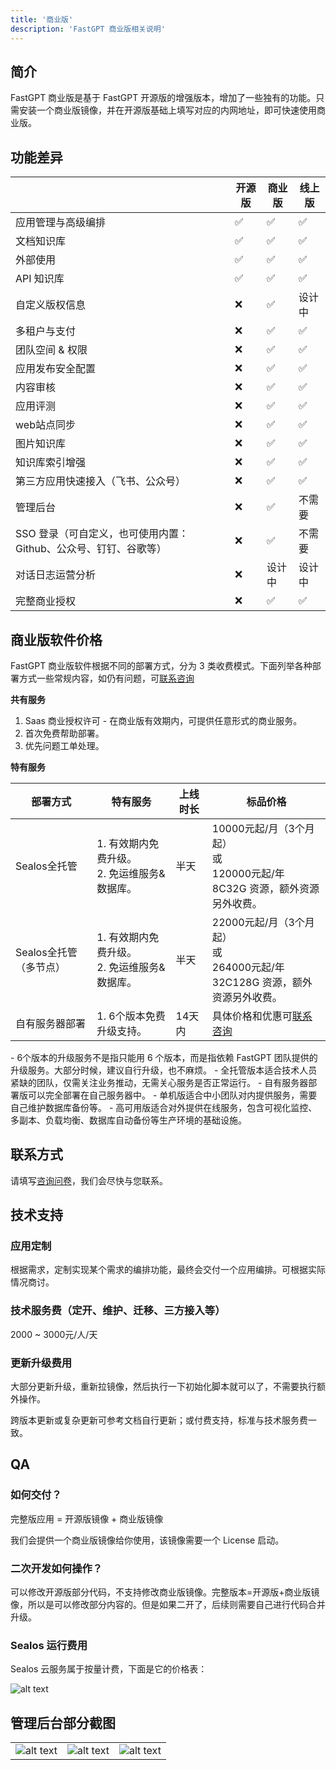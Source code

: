 ```yaml
---
title: '商业版'
description: 'FastGPT 商业版相关说明'
---
```



## 简介

FastGPT 商业版是基于 FastGPT 开源版的增强版本，增加了一些独有的功能。只需安装一个商业版镜像，并在开源版基础上填写对应的内网地址，即可快速使用商业版。

## 功能差异

| | 开源版 | 商业版 | 线上版 |
| ---- | ---- | ---- | ---- |
| 应用管理与高级编排 | ✅ | ✅ | ✅ |
| 文档知识库 | ✅ | ✅ | ✅ |
| 外部使用 | ✅ | ✅ | ✅ |
| API 知识库 | ✅ | ✅ | ✅ |
| 自定义版权信息 | ❌ | ✅ | 设计中 |
| 多租户与支付 | ❌ | ✅ | ✅ |
| 团队空间 & 权限 | ❌ | ✅ | ✅ |
| 应用发布安全配置 | ❌ | ✅ | ✅ |
| 内容审核 | ❌ | ✅ | ✅ |
| 应用评测 | ❌ | ✅ | ✅ |
| web站点同步 | ❌ | ✅ | ✅ |
| 图片知识库 | ❌ | ✅ | ✅ |
| 知识库索引增强 | ❌ | ✅ | ✅ |
| 第三方应用快速接入（飞书、公众号） | ❌ | ✅ | ✅ |
| 管理后台 | ❌ | ✅ | 不需要 |
| SSO 登录（可自定义，也可使用内置：Github、公众号、钉钉、谷歌等） | ❌ | ✅ | 不需要 |
| 对话日志运营分析 | ❌ | 设计中 | 设计中 |
| 完整商业授权 | ❌ | ✅ | ✅ |

## 商业版软件价格

FastGPT 商业版软件根据不同的部署方式，分为 3 类收费模式。下面列举各种部署方式一些常规内容，如仍有问题，可[联系咨询](https://fael3z0zfze.feishu.cn/share/base/form/shrcnjJWtKqjOI9NbQTzhNyzljc)

**共有服务**

1. Saas 商业授权许可 - 在商业版有效期内，可提供任意形式的商业服务。
2. 首次免费帮助部署。
3. 优先问题工单处理。

**特有服务**

| 部署方式 | 特有服务 | 上线时长 | 标品价格 |
| ---- | ---- | ---- | ---- |
| Sealos全托管 |  1. 有效期内免费升级。<br />2. 免运维服务&数据库。 |  半天  | 10000元起/月（3个月起）<br />或<br />120000元起/年<br />8C32G 资源，额外资源另外收费。  |
| Sealos全托管（多节点） |  1. 有效期内免费升级。<br />2. 免运维服务&数据库。 |  半天  | 22000元起/月（3个月起）<br />或<br />264000元起/年<br />32C128G 资源，额外资源另外收费。  |
| 自有服务器部署 |  1. 6个版本免费升级支持。 | 14天内 | 具体价格和优惠可[联系咨询](https://fael3z0zfze.feishu.cn/share/base/form/shrcnjJWtKqjOI9NbQTzhNyzljc) |

<Alert icon="🤖" context="success">
- 6个版本的升级服务不是指只能用 6 个版本，而是指依赖 FastGPT 团队提供的升级服务。大部分时候，建议自行升级，也不麻烦。
- 全托管版本适合技术人员紧缺的团队，仅需关注业务推动，无需关心服务是否正常运行。
- 自有服务器部署版可以完全部署在自己服务器中。
- 单机版适合中小团队对内提供服务，需要自己维护数据库备份等。
- 高可用版适合对外提供在线服务，包含可视化监控、多副本、负载均衡、数据库自动备份等生产环境的基础设施。
</Alert>

## 联系方式

请填写[咨询问卷](https://fael3z0zfze.feishu.cn/share/base/form/shrcnjJWtKqjOI9NbQTzhNyzljc)，我们会尽快与您联系。


## 技术支持

### 应用定制

根据需求，定制实现某个需求的编排功能，最终会交付一个应用编排。可根据实际情况商讨。

### 技术服务费（定开、维护、迁移、三方接入等）

2000 ~ 3000元/人/天

### 更新升级费用

大部分更新升级，重新拉镜像，然后执行一下初始化脚本就可以了，不需要执行额外操作。

跨版本更新或复杂更新可参考文档自行更新；或付费支持，标准与技术服务费一致。


## QA

### 如何交付？

   完整版应用 = 开源版镜像 + 商业版镜像

   我们会提供一个商业版镜像给你使用，该镜像需要一个 License 启动。

### 二次开发如何操作？

   可以修改开源版部分代码，不支持修改商业版镜像。完整版本=开源版+商业版镜像，所以是可以修改部分内容的。但是如果二开了，后续则需要自己进行代码合并升级。

### Sealos 运行费用

Sealos 云服务属于按量计费，下面是它的价格表：

![alt text](/imgs/image-58.png)

## 管理后台部分截图

| | | |
| ---- | ---- | ---- |
| ![alt text](/imgs/image-55.png) | ![alt text](/imgs/image-56.png) | ![alt text](/imgs/image-57.png) |
